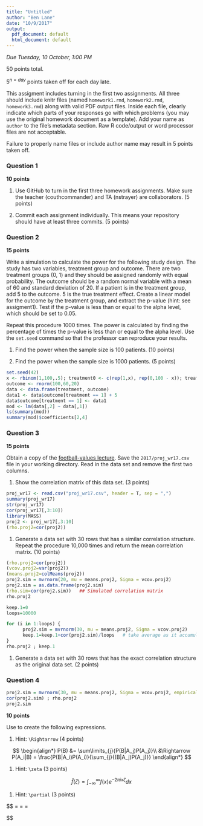 ```yaml
---
title: "Untitled"
author: "Ben Lane"
date: "10/9/2017"
output:
  pdf_document: default
  html_document: default
---
```


*Due Tuesday, 10 October, 1:00 PM*

50 points total.

$5^{n=day}$ points taken off for each day late.

This assigment includes turning in the first two assignments. All three should
include knitr files (named `homework1.rmd`, `homework2.rmd`, `homework3.rmd`)
along with valid PDF output files. Inside each file, clearly indicate which
parts of your responses go with which problems (you may use the original homework
document as a template). Add your name as `author` to the file's metadata section.
Raw R code/output or word processor files are not acceptable.

Failure to properly name files or include author name may result in 5 points taken off.

### Question 1 ###

**10 points**

1. Use GitHub to turn in the first three homework assignments. Make sure the teacher (couthcommander) and TA (nstrayer) are collaborators. (5 points)

1. Commit each assignment individually.  This means your repository should have at least three commits. (5 points)

### Question 2 ###

**15 points**

Write a simulation to calculate the power for the following study
design.  The study has two variables, treatment group and outcome.
There are two treatment groups (0, 1) and they should be assigned
randomly with equal probability.  The outcome should be a random normal
variable with a mean of 60 and standard deviation of 20.  If a patient
is in the treatment group, add 5 to the outcome.  5 is the true
treatment effect.  Create a linear model for the outcome by the
treatment group, and extract the p-value (hint: see assigment1).
Test if the p-value is less than or equal to the alpha level, which
should be set to 0.05.

Repeat this procedure 1000 times. The power is calculated by finding
the percentage of times the p-value is less than or equal to the alpha
level.  Use the `set.seed` command so that the professor can reproduce
your results.

1. Find the power when the sample size is 100 patients. (10 points)

1. Find the power when the sample size is 1000 patients. (5 points)

```r
set.seed(42)
x <- rbinom(1,100,.5); treatment0 <- c(rep(1,x), rep(0,100 - x)); treatment <- sample(treatment0)
outcome <- rnorm(100,60,20)
data <- data.frame(treatment, outcome)
data1 <- data$outcome[treatment == 1] + 5
data$outcome[treatment == 1] <- data1
mod <- lm(data[,2] ~ data[,1])
ls(summary(mod))
summary(mod)$coefficients[2,4]
```

### Question 3 ###

**15 points**

Obtain a copy of the [football-values lecture](https://github.com/couthcommander/football-values).
Save the `2017/proj_wr17.csv` file in your working directory.  Read
in the data set and remove the first two columns.

1. Show the correlation matrix of this data set. (3 points)

```r
proj_wr17 <- read.csv("proj_wr17.csv", header = T, sep = ",")
summary(proj_wr17)
str(proj_wr17)
cor(proj_wr17[,3:10])
library(MASS)
proj2 <- proj_wr17[,3:10]
(rho.proj2=cor(proj2))
```

1. Generate a data set with 30 rows that has a similar correlation
structure.  Repeat the procedure 10,000 times and return the mean
correlation matrix. (10 points)

```r
(rho.proj2=cor(proj2))
(vcov.proj2=var(proj2))		
(means.proj2=colMeans(proj2))
proj2.sim = mvrnorm(20, mu = means.proj2, Sigma = vcov.proj2)
proj2.sim = as.data.frame(proj2.sim)
(rho.sim=cor(proj2.sim))   ## Simulated correlation matrix
rho.proj2

keep.1=0
loops=10000

for (i in 1:loops) {
      proj2.sim = mvrnorm(30, mu = means.proj2, Sigma = vcov.proj2)
      keep.1=keep.1+cor(proj2.sim)/loops   # take average as it accumulates
}
rho.proj2 ; keep.1

```

1. Generate a data set with 30 rows that has the exact correlation
structure as the original data set. (2 points)

### Question 4 ###

```r
proj2.sim = mvrnorm(30, mu = means.proj2, Sigma = vcov.proj2, empirical=TRUE)
cor(proj2.sim) ; rho.proj2
proj2.sim

```
**10 points**

Use \LaTeX to create the following expressions.

1. Hint: `\Rightarrow` (4 points)

$$
\begin{align*}
P(B) &= \sum\limits_{j}{P(B|A_j)P(A_j)}\\ 
&\Rightarrow P(A_i|B) = \frac{P(B|A_i)P(A_i)}{\sum_{j}{(B|A_j)P(A_j)}}
\end{align*}
$$

1. Hint: `\zeta` (3 points)

$$
\hat{f}(\zeta) = \int_{-\infty}^{\infty}f(x)e^{-2{\pi}ix\zeta}dx
$$

1. Hint: `\partial` (3 points)

$$
\mathbf{J} = \frac{df}{dx} = \Big[\frac{\partial\mathbf{f}}{{\partial}x_1} \dots \frac{\partial\mathbf{f}}{{\partial}x_n} \Big] = 

\begin{bmatrix}
    \frac{{\partial}f_1}{{\partial}x_1} & \dots  & \frac{{\partial}f_n}{{\partial}x_n} \\
    \vdots & \ddots & \vdots \\
    \frac{{\partial}f_m}{{\partial}x_1} & \dots & \frac{{\partial}f_m}{{\partial}x_n}
\end{bmatrix}
$$